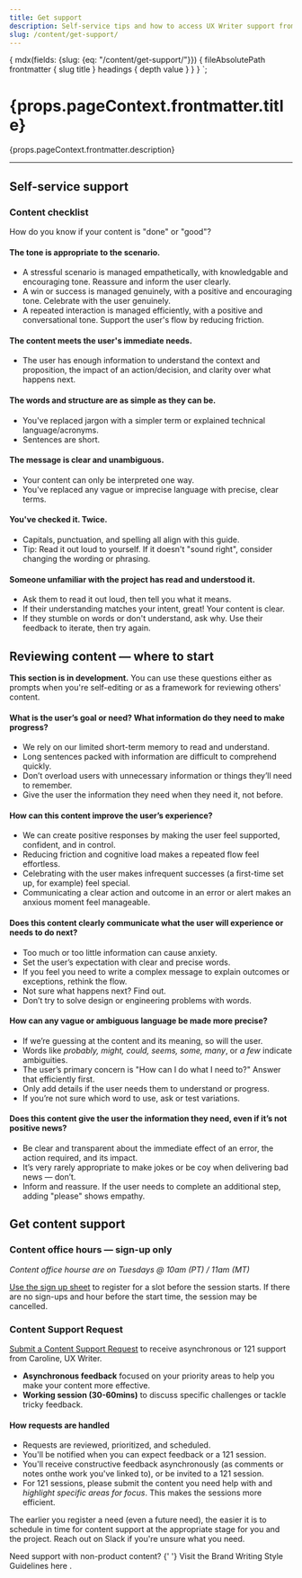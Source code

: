 ```yaml
---
title: Get support
description: Self-service tips and how to access UX Writer support from Caroline (London, GMT).
slug: /content/get-support/
---
```



  {
    mdx(fields: {slug: {eq: "/content/get-support/"}}) {
      fileAbsolutePath
      frontmatter {
        slug
        title
      }
      headings {
        depth
        value
      }
    }
  }
`;

<content>

<h1>{props.pageContext.frontmatter.title}</h1>

<p>{props.pageContext.frontmatter.description}</p>

</content>

---

<contentwrapper>

<PageAside data={props.data.mdx} headings={props.data.mdx.headings} />

<content>

## Self-service support

### Content checklist

How do you know if your content is "done" or "good"?

#### The tone is appropriate to the scenario.

- A stressful scenario is managed empathetically, with knowledgable and encouraging tone. Reassure and inform the user clearly.
- A win or success is managed genuinely, with a positive and encouraging tone. Celebrate with the user genuinely.
- A repeated interaction is managed efficiently, with a positive and conversational tone. Support the user's flow by reducing friction.

#### The content meets the user's immediate needs.

- The user has enough information to understand the context and proposition, the impact of an action/decision, and clarity over what happens next.

#### The words and structure are as simple as they can be.

- You've replaced jargon with a simpler term or explained technical language/acronyms.
- Sentences are short.

#### The message is clear and unambiguous.

- Your content can only be interpreted one way.
- You've replaced any vague or imprecise language with precise, clear terms.

#### You've checked it. Twice.

- Capitals, punctuation, and spelling all align with this guide.
- Tip: Read it out loud to yourself. If it doesn't "sound right", consider changing the wording or phrasing.

#### Someone unfamiliar with the project has read and understood it.

- Ask them to read it out loud, then tell you what it means.
- If their understanding matches your intent, great! Your content is clear.
- If they stumble on words or don't understand, ask why. Use their feedback to iterate, then try again.

## Reviewing content &mdash; where to start

**This section is in development.** You can use these questions either as prompts when you're self-editing or as a framework for reviewing others' content.

#### What is the user’s goal or need? What information do they need to make progress?

- We rely on our limited short-term memory to read and understand.
- Long sentences packed with information are difficult to comprehend quickly.
- Don’t overload users with unnecessary information or things they’ll need to remember.
- Give the user the information they need when they need it, not before.

#### How can this content improve the user’s experience?

- We can create positive responses by making the user feel supported, confident, and in control.
- Reducing friction and cognitive load makes a repeated flow feel effortless.
- Celebrating with the user makes infrequent successes (a first-time set up, for example) feel special.
- Communicating a clear action and outcome in an error or alert makes an anxious moment feel manageable.

#### Does this content clearly communicate what the user will experience or needs to do next?

- Too much or too little information can cause anxiety.
- Set the user’s expectation with clear and precise words.
- If you feel you need to write a complex message to explain outcomes or exceptions, rethink the flow.
- Not sure what happens next? Find out.
- Don’t try to solve design or engineering problems with words.

#### How can any vague or ambiguous language be made more precise?

- If we’re guessing at the content and its meaning, so will the user.
- Words like _probably, might, could, seems, some, many_, or _a few_ indicate ambiguities.
- The user’s primary concern is "How can I do what I need to?" Answer that efficiently first.
- Only add details if the user needs them to understand or progress.
- If you’re not sure which word to use, ask or test variations.

#### Does this content give the user the information they need, even if it’s not positive news?

- Be clear and transparent about the immediate effect of an error, the action required, and its impact.
- It’s very rarely appropriate to make jokes or be coy when delivering bad news &mdash; don’t.
- Inform and reassure. If the user needs to complete an additional step, adding "please" shows empathy.

## Get content support

### Content office hours &mdash; sign-up only

_Content office hourse are on Tuesdays @ 10am (PT) / 11am (MT)_

[Use the sign up sheet](https://docs.google.com/spreadsheets/d/1KEMjmBdW9Q_dubGxMERP9qU9De3dMKjSsUgSwM1NBBM/edit#gid=0) to register for a slot before the session starts.
If there are no sign-ups and hour before the start time, the session may be cancelled.

### Content Support Request

[Submit a Content Support Request](http://tiny.cc/csrf2020) to receive asynchronous or 121 support from Caroline, UX Writer.

- **Asynchronous feedback** focused on your priority areas to help you make your content more effective.
- **Working session (30-60mins)** to discuss specific challenges or tackle tricky feedback.

#### How requests are handled

- Requests are reviewed, prioritized, and scheduled.
- You'll be notified when you can expect feedback or a 121 session.
- You'll receive constructive feedback asynchronously (as comments or notes onthe work you've linked to), or be invited to a 121 session.
- For 121 sessions, please submit the content you need help with and _highlight specific areas for focus_. This makes the sessions more efficient.

The earlier you register a need (even a future need), the easier it is to schedule in time for content support at the appropriate stage for you and the project.
Reach out on Slack if you're unsure what you need.

<Callout>
  <CalloutTitle as="h4">Need support with non-product content?</CalloutTitle>
  <CalloutText>
    {' '}
    Visit the <Anchor href="https://www.twilio.com/brand/guidelines/writing-style">
      Brand Writing Style Guidelines here
    </Anchor>.
  </CalloutText>
</Callout>

</content>
</contentwrapper>
